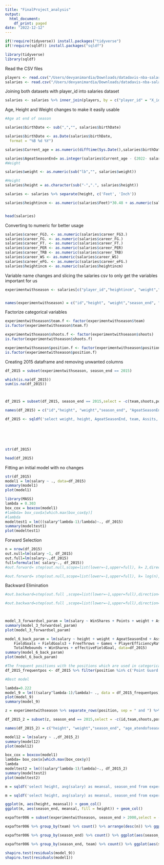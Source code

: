 ```yaml
---
title: "FinalProject_analysis"
output:
  html_document:
    df_print: paged
date: "2022-12-12"
---
```


```r
if(!require(tidyverse)) install.packages("tidyverse")
if(!require(sqldf)) install.packages("sqldf")

library(tidyverse)
library(sqldf)
```

Read the CSV files
```r
players <- read.csv("/Users/devyanimardia/Downloads/datadavis-nba-salaries/players.csv") 
salaries <- read.csv("/Users/devyanimardia/Downloads/datadavis-nba-salaries/salaries_1985to2018.csv") 
```

Joining both datasets with player_id into salaries dataset
```r
salaries <- salaries %>% inner_join(players, by = c("player_id" = "X_id"))
```

Age, Height and Weight changes to make it easily usable
```r
#Age at end of season

salaries$birthDate <- sub(",","", salaries$birthDate)

salaries$birthDate <- as.Date(salaries$birthDate,
  format = "%B %d %Y")

salaries$Current_age = as.numeric(difftime(Sys.Date(),salaries$birthDate, units = "weeks"))/52.25

salaries$AgeatSeasonEnd= as.integer(salaries$Current_age - (2022- salaries$season_end))
#Weight

salaries$weight <- as.numeric(sub("lb","", salaries$weight))

#Height
salaries$height = as.character(sub("-",".", salaries$height))

salaries <- salaries %>% separate(height, c('Feet', 'Inch'))

salaries$heightincm <- as.numeric(salaries$Feet)*30.48 + as.numeric(salaries$Inch)*2.54


head(salaries)
```
Converting to numeric for better usage
```r
salaries$career_FG3. <- as.numeric(salaries$career_FG3.)
salaries$career_FG. <- as.numeric(salaries$career_FG.)
salaries$career_FT. <- as.numeric(salaries$career_FT.)
salaries$career_PER <- as.numeric(salaries$career_PER)
salaries$career_TRB <- as.numeric(salaries$career_TRB)
salaries$career_WS <- as.numeric(salaries$career_WS)
salaries$career_eFG. <- as.numeric(salaries$career_eFG.)
salaries$heightincm <- as.numeric(salaries$heightincm)


```

Variable name changes and slicing the salaries csv to only get the variables important for us

```r
experimentwithseason <- salaries[c("player_id","heightincm", "weight","season_end", "AgeatSeasonEnd","team","career_AST","career_PTS","career_FG.","career_FG3.","position","shoots","salary","career_FT.","career_G","career_PER","career_TRB","career_WS","career_eFG.")] 


names(experimentwithseason) = c("id","height", "weight","season_end", "AgeatSeasonEnd","team","Assits","Points","FieldGoals","FieldGoals3","position","shoots","salary","FreeThrows","Games","PlayerEfficiencyRating","TotalRebounds","WinShares","effectiveFieldGoal")

```

Factorize categorical variables
```r
experimentwithseason$team.f <- factor(experimentwithseason$team)
is.factor(experimentwithseason$team.f)

experimentwithseason$shoots.f <- factor(experimentwithseason$shoots)
is.factor(experimentwithseason$shoots.f)

experimentwithseason$position.f <- factor(experimentwithseason$position)
is.factor(experimentwithseason$position.f)

```
Creating 2015 dataframe and removing unwanted columns
```r

df_2015 = subset(experimentwithseason, season_end == 2015)

which(is.na(df_2015))
sum(is.na(df_2015))



df_2015 = subset(df_2015, season_end == 2015,select = -c(team,shoots,position))

names(df_2015) = c("id","height", "weight","season_end", "AgeatSeasonEnd","Assits","Points","FieldGoals","FieldGoals3","salary","FreeThrows","Games","PlayerEfficiencyRating","TotalRebounds","WinShares","effectiveFieldGoal","team","shoots","position")

df_2015 <- sqldf('select weight, height, AgeatSeasonEnd, team, Assits, FieldGoals, FieldGoals3, position, shoots, FreeThrows, Games, PlayerEfficiencyRating, TotalRebounds, WinShares, effectiveFieldGoal, Points, salary from experimentwithseason where season_end == 2015  group by id')






str(df_2015)

head(df_2015)
```

Fitting an initial model with no changes 

```r

str(df_2015)
model1 = lm(salary ~ ., data=df_2015)
summary(model1)
plot(model1)

```
```r
library(MASS)
lambda = 0.303
box_cox = boxcox(model1)
#lambda= box_cox$x[which.max(box_cox$y)]
#lambda
modeltest1 = lm(((salary^lambda-1)/lambda)~., df_2015)
summary(modeltest1)
plot(modeltest1)

```
Forward Selection
```r
n = nrow(df_2015)
out.null=lm(salary ~1, df_2015)
out.full=lm(salary~.,df_2015)
full=formula(lm( salary~., df_2015))
#out.forward= step(out.null,scope=list(lower=~1,upper=full), k= 2,direction="forward",trace= TRUE)
```

```r
#out.forward= step(out.null,scope=list(lower=~1,upper=full), k= log(n),direction="forward",trace= TRUE)


```
Backward Elimination
```r
#out.backward=step(out.full ,scope=list(lower=~1,upper=full),direction="backward",trace=TRUE ,k=log(n))

```

```r
#out.backward=step(out.full ,scope=list(lower=~1,upper=full),direction="backward",trace=TRUE ,k= 2)

  
```
```r
model_3_forwardsel_param = lm(salary ~ WinShares + Points + weight + Assits, data=df_2015)
summary(model_3_forwardsel_param)
plot(model_3_forwardsel_param)

model_6_back_param = lm(salary ~ height + weight + AgeatSeasonEnd + Assits + Points + 
    FieldGoals + FieldGoals3 + FreeThrows + Games + PlayerEfficiencyRating + 
    TotalRebounds + WinShares + effectiveFieldGoal, data=df_2015)
summary(model_6_back_param)
plot(model_6_back_param)

```

```r
#The frequent positions with the positions which are used in categorical variables
df_2015_frequentpos <- df_2015 %>% filter(position %in% c('Point Guard','Center','Shooting Guard','Power Forward','Small Forward'))

```

```r
#Best model

lambda=0.222
model_9 = lm(((salary^lambda-1)/lambda)~ ., data = df_2015_frequentpos)
plot(model_9)
summary(model_9)
```
```r
z = experimentwithseason %>% separate_rows(position, sep = " and ") %>% filter(season_end == 2015)

df_2015_2 = subset(z, season_end == 2015,select = -c(id,team,shoots,position))

names(df_2015_2) = c("height", "weight","season_end", "age_atendofseason","Assits","Points","FieldGoals","FieldGoals3","salary","FreeThrows","Games","PlayerEfficiencyRating","TotalRebounds","WinShares","effectiveFieldGoal","team","shoots","position")

```

```r
model12 = lm(salary ~ .,df_2015_2)
summary(model12)
plot(model12)

```
```r
box_cox = boxcox(model1)
lambda= box_cox$x[which.max(box_cox$y)]
lambda
modeltest2 = lm(((salary^lambda-1)/lambda)~., df_2015_2)
summary(modeltest2)
plot(modeltest2)
```
```r
m = sqldf('select height, avg(salary) as meansal, season_end from experimentwithseason group by height, season_end order by meansal, season_end')

m = sqldf('select height, avg(salary) as meansal, season_end from experimentwithseason where height> 200 group by height, season_end order by meansal, season_end')

ggplot(m, aes(height, meansal)) + geom_col()
ggplot(m, aes(season_end, meansal, fill = height)) + geom_col()

```
```r
expafter006 = subset(experimentwithseason, season_end > 2000,select = -c(id))

expafter006 %>% group_by(team) %>% count() %>% arrange(desc(n)) %>% ggplot(aes(n, team)) + geom_col() 

expafter006 %>% group_by(season_end) %>% count() %>% ggplot(aes(season_end, n)) + geom_col()

```
```r
expafter006 %>% group_by(season_end, team) %>% count() %>% ggplot(aes(season_end, n, fill = team))+ geom_col(col = "black", size = 0.2) 

```
```r
shapiro.test(residuals(model_9))
shapiro.test(residuals(model1))
```

